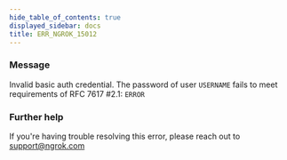 ```yaml
---
hide_table_of_contents: true
displayed_sidebar: docs
title: ERR_NGROK_15012
---
```


### Message

Invalid basic auth credential. The password of user `USERNAME` fails to meet requirements of RFC 7617 #2.1: `ERROR`

<ErrorDetails />

### Further help

If you're having trouble resolving this error, please reach out to [support@ngrok.com](mailto:support@ngrok.com?subject=Help%20with%20ERR_NGROK_15012)
